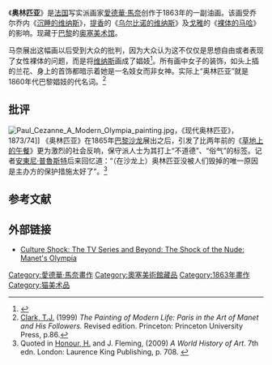 {{Painting| image_file=Manet, Edouard - Olympia, 1863.jpg
| title=奥林匹亚
| artist=[[愛德華·馬奈|愛德華·馬奈]]
| year=1863年
| type=[[布面油画|布面油画]]

| height_metric=130.5
| width_metric=190
| height_imperial=51.4
| width_imperial = 74.8
| metric_unit=cm
| imperial_unit=in
| city=[[巴黎|巴黎]]
| museum=[[奥塞美术馆|奥塞美术馆]]
}}

《'''奥林匹亚'''》是[[法国|法国]]写实派画家[[愛德華·馬奈|愛德華·馬奈]]创作于1863年的一副油画。该画受乔尔乔内《[[沉睡的维纳斯|沉睡的维纳斯]]》，[[提香|提香]]的《[[乌尔比诺的维纳斯|乌尔比诺的维纳斯]]》及[[戈雅|戈雅]]的《[[裸体的马哈|裸体的马哈]]》的影响。现藏于[[巴黎|巴黎]]的[[奥塞美术馆|奥塞美术馆]]。

马奈展出这幅画以后受到大众的批判，因为大众认为这不仅仅是思想自由或者表现了女性裸体的问题，而是将[[维纳斯|维纳斯]]画成了娼妓<ref name=Smarth>{{cite web|title=Édouard Manet's Olympia by Beth Harris and Steven Zucker|url=http://smarthistory.khanacademy.org/manet-olympia.html|work=[[Smarthistory|Smarthistory]]|publisher=[[Khan_Academy|Khan Academy]]|accessdate=11 February 2013|archive-date=2014-10-06|archive-url=https://web.archive.org/web/20141006154829/http://smarthistory.khanacademy.org/manet-olympia.html|dead-url=no}}</ref>。所有画中女子的装饰，如头上插的兰花、身上的首饰都暗示着她是一名妓女而非女神。实际上“奥林匹亚”就是1860年代巴黎娼妓的代名词。<ref>[[T._J._Clark_(art_historian)|Clark, T.J.]] (1999) ''The Painting of Modern Life: Paris in the Art of Manet and His Followers.'' Revised edition. Princeton: Princeton University Press, p.86.</ref>

==批评==
[[File:Paul_Cezanne_A_Modern_Olympia_painting.jpg|thumb]]，《现代奥林匹亚》，1873/74]]
《奥林匹亚》在1865年[[巴黎沙龙|巴黎沙龙]]展出之后，引发了比两年前的《[[草地上的午餐|草地上的午餐]]》更为激烈的社会反响，保守派人士为其打上“不道德”、“俗气”的标签。记者[[安東尼·普魯斯特|安東尼·普魯斯特]]后来回忆道：“（在沙龙上）奥林匹亚没被人们毁掉的唯一原因是主办方的保护措施太好了”。<ref name=HF>Quoted in [[Hugh_Honour|Honour, H.]] and J. Fleming, (2009) ''A World History of Art''. 7th edn. London: Laurence King Publishing, p. 708. {{ISBN|9781856695848}}</ref>
==参考文献==
{{reflist}}

==外部链接==
* [http://www.pbs.org/wgbh/cultureshock/beyond/manet.html Culture Shock: The TV Series and Beyond: The Shock of the Nude: Manet's Olympia] {{Wayback|url=http://www.pbs.org/wgbh/cultureshock/beyond/manet.html |date=20210214220107 }}

{{Authority control}}
{{paint-stub}}
[[Category:愛德華·馬奈畫作|Category:愛德華·馬奈畫作]]
[[Category:奧塞美術館藏品|Category:奧塞美術館藏品]]
[[Category:1863年畫作|Category:1863年畫作]]
[[Category:猫美术品|Category:猫美术品]]
